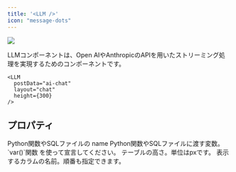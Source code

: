 ```yaml
---
title: '<LLM />'
icon: "message-dots"
---
```


<Frame>
  <img src="/assets/images/pages/data-table.jpg" />
</Frame>

LLMコンポーネントは、Open AIやAnthropicのAPIを用いたストリーミング処理を実現するためのコンポーネントです。

```tsx
<LLM
  postData="ai-chat"
  layout="chat"
  height={300} 
/>
```

## プロパティ

<ParamField path="loadData" type="string" required>
  Python関数やSQLファイルの name
</ParamField>

<ParamField path="vars" type="{ [key: string]: Variable }">
  Python関数やSQLファイルに渡す変数。 `var()`関数 を使って宣言してください。
</ParamField>

<ParamField path="height" type="number">
  テーブルの高さ。単位はpxです。
</ParamField>

<ParamField path="headerKeys" type="string[]">
  表示するカラムの名前。順番も指定できます。
</ParamField>